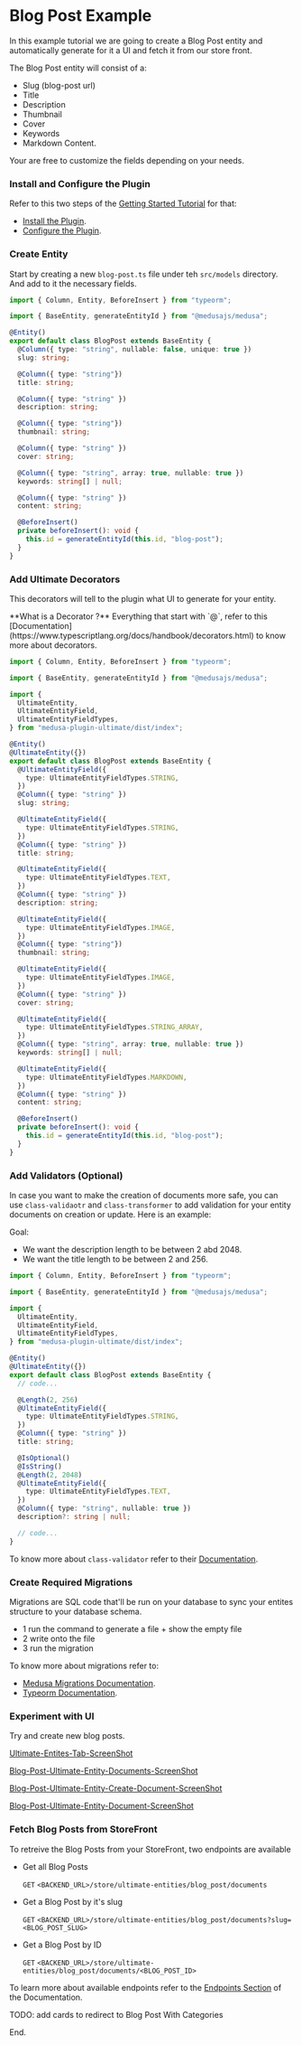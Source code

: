 # Blog Post Example

In this example tutorial we are going to create a Blog Post entity and automatically generate for it a UI and fetch it from our store front.

The Blog Post entity will consist of a:
- Slug (blog-post url)
- Title
- Description
- Thumbnail
- Cover
- Keywords
- Markdown Content.

Your are free to customize the fields depending on your needs.

 
<Steps>

### Install and Configure the Plugin

Refer to this two steps of the [Getting Started Tutorial](/getting-started) for that:
- [Install the Plugin](/getting-started/installation).
- [Configure the Plugin](/getting-started/configuration).

### Create Entity
 
Start by creating a new `blog-post.ts` file under teh `src/models` directory. And add to it the necessary fields.

```ts filename="src/models/blog-post.ts" showLineNumbers copy
import { Column, Entity, BeforeInsert } from "typeorm";

import { BaseEntity, generateEntityId } from "@medusajs/medusa";

@Entity()
export default class BlogPost extends BaseEntity {
  @Column({ type: "string", nullable: false, unique: true })
  slug: string;

  @Column({ type: "string"})
  title: string;

  @Column({ type: "string" })
  description: string;

  @Column({ type: "string"})
  thumbnail: string;

  @Column({ type: "string" })
  cover: string;

  @Column({ type: "string", array: true, nullable: true })
  keywords: string[] | null;

  @Column({ type: "string" })
  content: string;

  @BeforeInsert()
  private beforeInsert(): void {
    this.id = generateEntityId(this.id, "blog-post");
  }
}
```
 
### Add Ultimate Decorators
 
This decorators will tell to the plugin what UI to generate for your entity.

<Callout type="info" emoji="ℹ️">
  **What is a Decorator ?** Everything that start with `@`, refer to this [Documentation](https://www.typescriptlang.org/docs/handbook/decorators.html) to know more about decorators.
</Callout>

```ts {5-9,12,14-16,20-22,26-28,32-34,38-40,44-46,50-52} filename="src/models/blog-post.ts" copy showLineNumbers
import { Column, Entity, BeforeInsert } from "typeorm";

import { BaseEntity, generateEntityId } from "@medusajs/medusa";

import {
  UltimateEntity,
  UltimateEntityField,
  UltimateEntityFieldTypes,
} from "medusa-plugin-ultimate/dist/index";

@Entity()
@UltimateEntity({})
export default class BlogPost extends BaseEntity {
  @UltimateEntityField({
    type: UltimateEntityFieldTypes.STRING,
  })
  @Column({ type: "string" })
  slug: string;

  @UltimateEntityField({
    type: UltimateEntityFieldTypes.STRING,
  })
  @Column({ type: "string" })
  title: string;

  @UltimateEntityField({
    type: UltimateEntityFieldTypes.TEXT,
  })
  @Column({ type: "string" })
  description: string;

  @UltimateEntityField({
    type: UltimateEntityFieldTypes.IMAGE,
  })
  @Column({ type: "string"})
  thumbnail: string;

  @UltimateEntityField({
    type: UltimateEntityFieldTypes.IMAGE,
  })
  @Column({ type: "string" })
  cover: string;

  @UltimateEntityField({
    type: UltimateEntityFieldTypes.STRING_ARRAY,
  })
  @Column({ type: "string", array: true, nullable: true })
  keywords: string[] | null;

  @UltimateEntityField({
    type: UltimateEntityFieldTypes.MARKDOWN,
  })
  @Column({ type: "string" })
  content: string;

  @BeforeInsert()
  private beforeInsert(): void {
    this.id = generateEntityId(this.id, "blog-post");
  }
}
```

### Add Validators (Optional)

In case you want to make the creation of documents more safe, you can use `class-validaotr` and `class-transformer` to add validation for your entity documents on creation or update. Here is an example:

Goal:

- We want the description length to be between 2 abd 2048.
- We want the title length to be between 2 and 256.

```ts {16,23-25} filename="src/models/blog-post.ts" copy showLineNumbers
import { Column, Entity, BeforeInsert } from "typeorm";

import { BaseEntity, generateEntityId } from "@medusajs/medusa";

import {
  UltimateEntity,
  UltimateEntityField,
  UltimateEntityFieldTypes,
} from "medusa-plugin-ultimate/dist/index";

@Entity()
@UltimateEntity({})
export default class BlogPost extends BaseEntity {
  // code...

  @Length(2, 256)
  @UltimateEntityField({
    type: UltimateEntityFieldTypes.STRING,
  })
  @Column({ type: "string" })
  title: string;

  @IsOptional()
  @IsString()
  @Length(2, 2048)
  @UltimateEntityField({
    type: UltimateEntityFieldTypes.TEXT,
  })
  @Column({ type: "string", nullable: true })
  description?: string | null;

  // code...
}
```

To know more about `class-validator` refer to their [Documentation](https://github.com/typestack/class-validator).

### Create Required Migrations

Migrations are SQL code that'll be run on your database to sync your entites structure to your database schema.

- 1 run the command to generate a file + show the empty file
- 2 write onto the file
- 3 run the migration

To know more about migrations refer to:
- [Medusa Migrations Documentation](https://example.com).
- [Typeorm Documentation](https://example.com).

### Experiment with UI

Try and create new blog posts.

[Ultimate-Entites-Tab-ScreenShot](/)

[Blog-Post-Ultimate-Entity-Documents-ScreenShot](/)

[Blog-Post-Ultimate-Entity-Create-Document-ScreenShot](/)

[Blog-Post-Ultimate-Entity-Document-ScreenShot](/)

### Fetch Blog Posts from StoreFront
 
To retreive the Blog Posts from your StoreFront, two endpoints are available

- Get all Blog Posts

  `GET` `<BACKEND_URL>/store/ultimate-entities/blog_post/documents`

- Get a Blog Post by it's slug

  `GET` `<BACKEND_URL>/store/ultimate-entities/blog_post/documents?slug=<BLOG_POST_SLUG>`

- Get a Blog Post by ID

  `GET` `<BACKEND_URL>/store/ultimate-entities/blog_post/documents/<BLOG_POST_ID>`

To learn more about available endpoints refer to the [Endpoints Section](/endpoints) of the Documentation.
  
</Steps>

TODO: add cards to redirect to Blog Post With Categories

End.